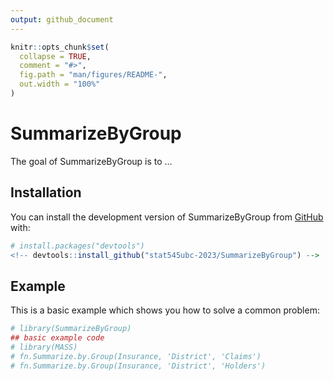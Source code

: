 ```yaml
---
output: github_document
---
```


<!-- README.md is generated from README.Rmd. Please edit that file -->

```r
knitr::opts_chunk$set(
  collapse = TRUE,
  comment = "#>",
  fig.path = "man/figures/README-",
  out.width = "100%"
)
```

# SummarizeByGroup

<!-- badges: start -->
<!-- badges: end -->

The goal of SummarizeByGroup is to ...

## Installation

You can install the development version of SummarizeByGroup from [GitHub](https://github.com/) with:

``` r
# install.packages("devtools")
<!-- devtools::install_github("stat545ubc-2023/SummarizeByGroup") -->
```

## Example

This is a basic example which shows you how to solve a common problem:

```r
# library(SummarizeByGroup)
## basic example code
# library(MASS)
# fn.Summarize.by.Group(Insurance, 'District', 'Claims')
# fn.Summarize.by.Group(Insurance, 'District', 'Holders')
```


